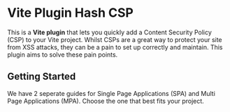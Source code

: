 
# Vite Plugin Hash CSP
This is a **Vite plugin** that lets you quickly add a Content Security Policy (CSP) to your Vite project. Whilst CSPs are a great way to protect your site from XSS attacks, they can be a pain to set up correctly and maintain. 
This plugin aims to solve these pain points.


## Getting Started

We have 2 seperate guides for Single Page Applications (SPA) and Multi Page Applications (MPA). Choose the one that best fits your project.

<Cards>
  <Card title="SPA" href="/guides/spa" />
  <Card title="MPA" href="/guides/mpa" />
</Cards>



